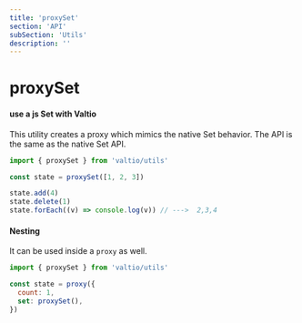 ```yaml
---
title: 'proxySet'
section: 'API'
subSection: 'Utils'
description: ''
---
```


# proxySet

#### use a js Set with Valtio

This utility creates a proxy which mimics the native Set behavior. The API is the same as the native Set API.

```js
import { proxySet } from 'valtio/utils'

const state = proxySet([1, 2, 3])

state.add(4)
state.delete(1)
state.forEach((v) => console.log(v)) // --->  2,3,4
```

#### Nesting

It can be used inside a `proxy` as well.

```js
import { proxySet } from 'valtio/utils'

const state = proxy({
  count: 1,
  set: proxySet(),
})
```
